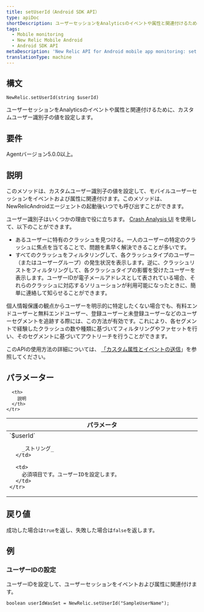 ```yaml
---
title: setUserId（Android SDK API）
type: apiDoc
shortDescription: ユーザーセッションをAnalyticsのイベントや属性と関連付けるために、カスタムユーザー識別子の値を設定します。
tags:
  - Mobile monitoring
  - New Relic Mobile Android
  - Android SDK API
metaDescription: 'New Relic API for Android mobile app monitoring: set user ID to associate sessions with events and attributes.'
translationType: machine
---
```


## 構文

```
NewRelic.setUserId(string $userId)
```

ユーザーセッションをAnalyticsのイベントや属性と関連付けるために、カスタムユーザー識別子の値を設定します。

## 要件

Agentバージョン5.0.0以上。

## 説明

このメソッドは、カスタムユーザー識別子の値を設定して、モバイルユーザーセッションをイベントおよび属性に関連付けます。このメソッドは、NewRelicAndroidエージェントの起動後いつでも呼び出すことができます。

ユーザー識別子はいくつかの理由で役に立ちます。 [Crash Analysis UI](/docs/mobile-monitoring/mobile-monitoring-ui/crashes/crash-analysis-group-filter-your-crashes) を使用して、以下のことができます。

* あるユーザーに特有のクラッシュを見つける。一人のユーザーの特定のクラッシュに焦点を当てることで、問題を素早く解決できることが多いです。
* すべてのクラッシュをフィルタリングして、各クラッシュタイプのユーザー（またはユーザーグループ）の発生状況を表示します。逆に、クラッシュリストをフィルタリングして、各クラッシュタイプの影響を受けたユーザーを表示します。ユーザーIDが電子メールアドレスとして表されている場合、それらのクラッシュに対応するソリューションが利用可能になったときに、簡単に連絡して知らせることができます。

個人情報保護の観点からユーザーを明示的に特定したくない場合でも、有料エンドユーザーと無料エンドユーザー、登録ユーザーと未登録ユーザーなどのユーザーセグメントを追跡する際には、この方法が有効です。これにより、各セグメントで経験したクラッシュの数や種類に基づいてフィルタリングやファセットを行い、そのセグメントに基づいてアウトリーチを行うことができます。

このAPIの使用方法の詳細については、 [「カスタム属性とイベントの送信](/docs/mobile-monitoring/new-relic-mobile-android/install-configure/work-android-sdk-api#attributes-events-insights)」を参照してください。

## パラメーター

<table>
  <thead>
    <tr>
      <th width="25%">
        パラメータ
      </th>

      <th>
        説明
      </th>
    </tr>
  </thead>

  <tbody>
    <tr>
      <td>
        `$userId`

        _ストリング_
      </td>

      <td>
        必須項目です。ユーザーIDを設定します。
      </td>
    </tr>
  </tbody>
</table>

## 戻り値

成功した場合は`true`を返し、失敗した場合は`false`を返します。

## 例

### ユーザーIDの設定

ユーザーIDを設定して、ユーザーセッションをイベントおよび属性に関連付けます。

```
boolean userIdWasSet = NewRelic.setUserId("SampleUserName");
```